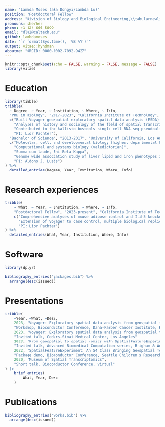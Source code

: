 ```yaml
---
name: "Lambda Moses (aka Dongyi/Lambda Lu)"
position: "Postdoctoral Fellow"
address: "Division of Biology and Biological Engineering,\\tabularnewline California Institute of Technology"
pronouns: she/her
phone: +1 424 666 5899
email: "dlu2@caltech.edu"
github: lambdamoses
date: "`r format(Sys.time(), '%B %Y')`"
output: vitae::hyndman
aboutme: "ORCID: 0000-0002-7092-9427"
---
```


```r
knitr::opts_chunk$set(echo = FALSE, warning = FALSE, message = FALSE)
library(vitae)
```

# Education

```r
library(tibble)
tribble(
  ~ Degree, ~ Year, ~ Institution, ~ Where, ~ Info,
  "PhD in biology", "2017-2023", "California Institute of Technology", "Pasadena, CA",
  c("Built Voyager geospatial exploratory spatial data analysis (ESDA) framework for spatial -omics",
    "Analyses of history and sociology of the field of spatial transcriptomics in Museum of Spatial Transcriptomics book and review paper",
    "Contributed to the kallisto bustools single cell RNA-seq pseudoalignment framework",
    "PI: Lior Pachter"),
  "Bachelor of Science", "2013-2017", "University of California, Los Angeles", "Los Angeles, CA",
  c("Molecular, cell, and developmental biology (highest departmental honors)",
    "Computational and systems biology (valedictorian)",
    "Summa cum laude, Phi Beta Kappa",
    "Genome wide association study of liver lipid and iron phenotypes in hybrid mouse diversity panel",
    "PI: Aldons J. Lusis")
) %>% 
  detailed_entries(Degree, Year, Institution, Where, Info)
```

# Research experiences
```r
tribble(
    ~ What, ~ Year, ~ Institution, ~ Where, ~ Info,
    "Postdoctoral Fellow", "2023-present", "California Institute of Technology", "Pasadena, CA",
    c("Comprehensive analyses of mouse adipose control and Itih5 knockout spatial transcriptomics data",
      "Extension of Voyager to case control, multiple biological replica, and 3D data",
      "PI: Lior Pachter")
) %>% 
  detailed_entries(What, Year, Institution, Where, Info)
```

# Software
```r
library(dplyr)

bibliography_entries("packages.bib") %>%
  arrange(desc(issued))
```

# Presentations

```r
tribble(
    ~Year, ~What, ~Desc,
    2023, "Voyager: Exploratory spatial data analysis from geospatial to spatial -omics",
    "Workshop, Bioconductor Conference, Dana-Farber Cancer Institute, Harvard Medical School",
    2023, "Voyager: Exploratory spatial data analysis from geospatial to spatial -omics",
    "Invited talk, Cedars-Sinai Medical Center, Los Angeles",
    2023, "From geospatial to spatial -omics with SpatialFeatureExperiment and Voyager",
    "Invited talk, Advanced Biomedical Computation series, Brigham & Women's Hospital, Harvard Medical School",
    2022, "SpatialFeatureExperiment: An S4 Class Bringing Geospatial Tools To Spatial Omics",
    "Package demo, Bioconductor Conference, Seattle Children's Research Institute",
    2020, "Museum of Spatial Transcriptomics",
    "Short talk, Bioconductor Conference, virtual"
) |> 
    brief_entries(
        What, Year, Desc
    )
```

# Publications

```r
bibliography_entries("works.bib") %>%
  arrange(desc(issued))
```
